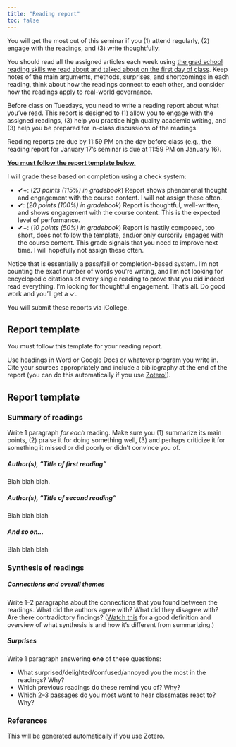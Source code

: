 ```yaml
---
title: "Reading report"
toc: false
---
```


You will get the most out of this seminar if you (1) attend regularly, (2) engage with the readings, and (3) write thoughtfully.

You should read all the assigned articles each week using [the grad school reading skills we read about and talked about on the first day of class](/class/01-class.qmd). Keep notes of the main arguments, methods, surprises, and shortcomings in each reading, think about how the readings connect to each other, and consider how the readings apply to real-world governance.

Before class on Tuesdays, you need to write a reading report about what you've read. This report is designed to (1) allow you to engage with the assigned readings, (3) help you practice high quality academic writing, and (3) help you be prepared for in-class discussions of the readings.

Reading reports are due by 11:59 PM on the day before class (e.g., the reading report for January 17's seminar is due at 11:59 PM on January 16).

[**You must follow the report template below.**](#report-template)

I will grade these based on completion using a check system:

- ✔+: (*23 points (115%) in gradebook*) Report shows phenomenal thought and engagement with the course content. I will not assign these often.
- ✔: (*20 points (100%) in gradebook*) Report is thoughtful, well-written, and shows engagement with the course content. This is the expected level of performance.
- ✔−: (*10 points (50%) in gradebook*) Report is hastily composed, too short, does not follow the template, and/or only cursorily engages with the course content. This grade signals that you need to improve next time. I will hopefully not assign these often.

Notice that is essentially a pass/fail or completion-based system. I'm not counting the exact number of words you're writing, and I'm not looking for encyclopedic citations of every single reading to prove that you did indeed read everything. I'm looking for thoughtful engagement. That's all. Do good work and you'll get a ✓.

You will submit these reports via iCollege.


## Report template

You must follow this template for your reading report. 

Use headings in Word or Google Docs or whatever program you write in. Cite your sources appropriately and include a bibliography at the end of the report (you can do this automatically if you use [Zotero!](https://www.zotero.org/)).

::: {.callout-tip}

## Report template

### Summary of readings

Write 1 paragraph *for each* reading. Make sure you (1) summarize its main points, (2) praise it for doing something well, (3) and perhaps criticize it for something it missed or did poorly or didn't convince you of.

##### Author(s), "Title of first reading"

Blah blah blah.

##### Author(s), "Title of second reading"

Blah blah blah

##### And so on…

Blah blah blah


### Synthesis of readings

##### Connections and overall themes

Write 1–2 paragraphs about the connections that you found between the readings. What did the authors agree with? What did they disagree with? Are there contradictory findings? ([Watch this](https://www.youtube.com/watch?v=R_rnkM7jvlY) for a good definition and overview of what synthesis is and how it's different from summarizing.)

##### Surprises

Write 1 paragraph answering **one** of these questions:

- What surprised/delighted/confused/annoyed you the most in the readings? Why?
- Which previous readings do these remind you of? Why?
- Which 2–3 passages do you most want to hear classmates react to? Why?


### References

This will be generated automatically if you use Zotero.
:::
